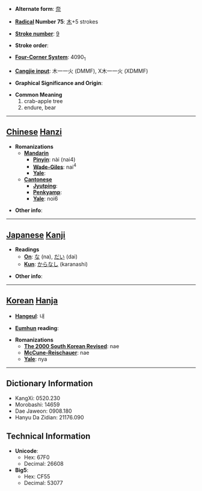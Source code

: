 * '''Alternate form''': [[奈]]

* '''[[Wiktionary:Chinese radical index| Radical]] Number 75''': [[Wiktionary:Chinese radical index 木|木]]+5 strokes

* '''[[Wiktionary:Chinese total strokes index|Stroke number]]''': [[Wiktionary:Chinese total strokes index 9|9]]

* '''Stroke order''': 

* '''[[Wiktionary:Chinese four corner index|Four-Corner System]]''': 4090<sub>1</sub>

* '''[[Wiktionary:Chinese Cangjie index|Cangjie input]]''': 木一一火 (DMMF), X木一一火 (XDMMF)

* '''Graphical Significance and Origin''': 

* '''Common Meaning'''
*#crab-apple tree
*# endure, bear


----

== [[Chinese]] [[Hanzi]] ==

* '''Romanizations'''
** '''[[Mandarin]]'''
*** '''[[Pinyin]]''': nài (nai4)
*** '''[[Wade-Giles]]''': nai<sup>4</sup>
*** '''[[Yale]]''': 
** '''[[Cantonese]]'''
*** '''[[Jyutping]]''':
*** '''[[Penkyamp]]''': 
*** '''[[Yale]]''': noi6

* '''Other info''': 

----

== [[Japanese]] [[Kanji]] ==

* '''Readings'''
** '''[[On]]''': [[な]] (na), [[だい]] (dai)
** '''[[Kun]]''': [[からなし]] (karanashi)

* '''Other info''':  

----

== [[Korean]] [[Hanja]] ==

* '''[[Hangeul]]''': 내

* '''[[Eumhun]] reading''': 

* '''Romanizations'''
** '''[[The 2000 South Korean Revised Romanization|The 2000 South Korean Revised]]''': nae
** '''[[McCune-Reischauer]]''': nae
** '''[[Yale]]''': nya

----

== Dictionary Information ==

* KangXi: 0520.230
* Morobashi: 14659
* Dae Jaweon: 0908.180
* Hanyu Da Zidian: 21176.090

== Technical Information ==

* '''Unicode''':
** Hex: 67F0
** Decimal: 26608
* '''Big5''':
** Hex: CF55
** Decimal: 53077